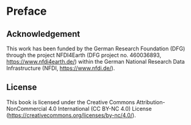# Preface {.unnumbered}


## Acknowledgement {.unnumbered}
This work has been funded by the German Research Foundation (DFG) through the project NFDI4Earth (DFG project no. 460036893, <https://www.nfdi4earth.de/>) within the German National Research Data Infrastructure (NFDI, <https://www.nfdi.de/>).

## License {.unnumbered}
This book is licensed under the Creative Commons Attribution-NonCommercial 4.0 International (CC BY-NC 4.0) License (<https://creativecommons.org/licenses/by-nc/4.0/>).
